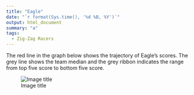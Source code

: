 ```yaml
---
title: "Eagle"
date: "`r format(Sys.time(), '%d %B, %Y')`"
output: html_document
summary: "a"
tags:
  - Zig-Zag Racers
---
```


The red line in the graph below shows the trajectory of Eagle's scores. The grey line shows the team median and the grey ribbon indicates the range from top five score to bottom five score.

![Image title](Eagle.jpg)
